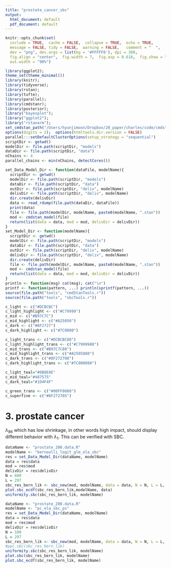 ```yaml
---
title: "prostate_cancer_sbc"
output:
  html_document: default
  pdf_document: default
---
```


```r
knitr::opts_chunk$set(
  include = TRUE,  cache = FALSE,  collapse = TRUE,  echo = TRUE,
  message = FALSE, tidy = FALSE,  warning = FALSE,   comment = "  ",
  dev = "png", dev.args = list(bg = '#FFFFF8'), dpi = 300,
  fig.align = "center",  fig.width = 7,  fig.asp = 0.618,  fig.show = "hold",
  out.width = "90%")
```


```r
library(ggplot2);
theme_set(theme_minimal())
library(knitr); 
library(tidyverse);
library(rstan);
library(tufte);
library(parallel);
library(cmdstanr);
library(posterior);
library("bayesplot");
library("ggplot2");
library("rstanarm");
set_cmdstan_path("/Users/hyunjimoon/Dropbox/20_paper/charles/code/cmdstan")
options(digits = 2);  options(htmltools.dir.version = FALSE)
parallel:::setDefaultClusterOptions(setup_strategy = "sequential")
scriptDir <- getwd()
modelDir <- file.path(scriptDir, "models")
dataDir <- file.path(scriptDir, "data")
nChains <- 4
parallel_chains <- min(nChains, detectCores())

set_Data_Model_Dir <- function(dataFile, modelName){
  scriptDir <- getwd()
  modelDir <- file.path(scriptDir, "models")
  dataDir <- file.path(scriptDir, "data")
  outDir <- file.path(scriptDir, "deliv", modelName)
  delivDir <- file.path(scriptDir, "deliv", modelName)
  dir.create(delivDir)
  data <- read_rdump(file.path(dataDir, dataFile))
  print(data)
  file <- file.path(modelDir, modelName, paste0(modelName, ".stan"))
  mod <- cmdstan_model(file)
  return(list(data = data, mod = mod, delivDir = delivDir)) 
}
set_Model_Dir <- function(modelName){
  scriptDir <- getwd()
  modelDir <- file.path(scriptDir, "models")
  dataDir <- file.path(scriptDir, "data")
  outDir <- file.path(scriptDir, "deliv", modelName)
  delivDir <- file.path(scriptDir, "deliv", modelName)
  dir.create(delivDir)
  file <- file.path(modelDir, modelName, paste0(modelName, ".stan"))
  mod <- cmdstan_model(file)
  return(list(data = data, mod = mod, delivDir = delivDir)) 
}
println <- function(msg) cat(msg); cat("\n")
printf <- function(pattern, ...) println(sprintf(pattern, ...))
source(file.path("tools", "cmdStanTools.r"))
source(file.path("tools", "sbcTools.r"))

c_light <- c("#DCBCBC")
c_light_highlight <- c("#C79999")
c_mid <- c("#B97C7C")
c_mid_highlight <- c("#A25050")
c_dark <- c("#8F2727")
c_dark_highlight <- c("#7C0000")

c_light_trans <- c("#DCBCBC80")
c_light_highlight_trans <- c("#C7999980")
c_mid_trans <- c("#B97C7C80")
c_mid_highlight_trans <- c("#A2505080")
c_dark_trans <- c("#8F272780")
c_dark_highlight_trans <- c("#7C000080")

c_light_teal="#6B8E8E"
c_mid_teal="#487575"
c_dark_teal="#1D4F4F"

c_green_trans <- c("#00FF0080")
c_superfine <- c("#8F272705")
```


# 3. prostate cancer
$\lambda_{86}$ which has low shrinkage, in other words high impact, should display different behavior with $\lambda_{1}$. This can be verified with SBC.


```r
dataName <- "prostate_200.data.R"
modelName <- "bernoulli_logit_glm_ela_sbc"
res = set_Data_Model_Dir(dataName, modelName)
data = res$data
mod = res$mod
delivDir = res$delivDir
N = 600 
L = 297 
sbc_res_bern_lik <- sbc_new(mod, modelName, data = data, N = N, L = L, save_progress = delivDir)
plot.sbc_ecdf(sbc_res_bern_lik,modelName, data)
uniformity.sbc(sbc_res_bern_lik, modelName)
```


```r
dataName <- "prostate_200.data.R"
modelName <- "pc_ela_sbc_ps"
res = set_Data_Model_Dir(dataName, modelName)
data = res$data
mod = res$mod
delivDir = res$delivDir
N = 100
L = 297 
sbc_res_bern_lik <- sbc_new(mod, modelName, data = data, N = N, L = L, save_progress = delivDir)
#ppc.sbc(sbc_res_bern_lik)
uniformity.sbc(sbc_res_bern_lik, modelName)
plot.sbc(sbc_res_bern_lik, modelName)
plot.sbc_ecdf(sbc_res_bern_lik, modelName)
```
